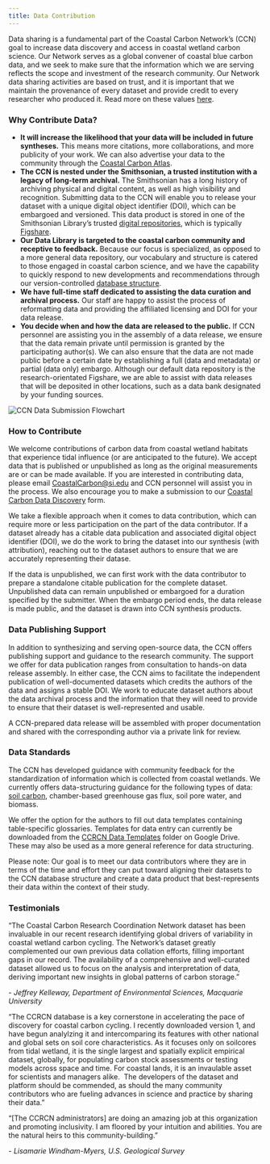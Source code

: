 ```yaml
---
title: Data Contribution
---
```


Data sharing is a fundamental part of the Coastal Carbon Network's (CCN) goal to increase data discovery and access in coastal wetland carbon science. Our Network serves as a global convener of coastal blue carbon data, and we seek to make sure that the information which we are serving reflects the scope and investment of the research community. Our Network data sharing activities are based on trust, and it is important that we maintain the provenance of every dataset and provide credit to every researcher who produced it. Read more on these values [here](https://smithsonian.github.io/CCN-Community-Resources/usepolicy.html).

### Why Contribute Data?

-   **It will increase the likelihood that your data will be included in future syntheses.** This means more citations, more collaborations, and more publicity of your work. We can also advertise your data to the community through the [Coastal Carbon Atlas](https://ccrcn.shinyapps.io/CoastalCarbonAtlas/).
-   **The CCN is nested under the Smithsonian, a trusted institution with a legacy of long-term archival.** The Smithsonian has a long history of archiving physical and digital content, as well as high visibility and recognition. Submitting data to the CCN will enable you to release your dataset with a unique digital object identifier (DOI), which can be embargoed and versioned. This data product is stored in one of the Smithsonian Library's trusted [digital repositories](https://library.si.edu/research/data-repositories), which is typically [Figshare](https://smithsonian.figshare.com/).
-   **Our Data Library is targeted to the coastal carbon community and receptive to feedback.** Because our focus is specialized, as opposed to a more general data repository, our vocabulary and structure is catered to those engaged in coastal carbon science, and we have the capability to quickly respond to new developments and recommendations through our version-controlled [database structure](https://smithsonian.github.io/CCN-Community-Resources/soil_carbon_guidance.html).
-   **We have full-time staff dedicated to assisting the data curation and archival process.** Our staff are happy to assist the process of reformatting data and providing the affiliated licensing and DOI for your data release.
-   **You decide when and how the data are released to the public.** If CCN personnel are assisting you in the assembly of a data release, we ensure that the data remain private until permission is granted by the participating author(s). We can also ensure that the data are not made public before a certain date by establishing a full (data and metadata) or partial (data only) embargo. Although our default data repository is the research-orientated Figshare, we are able to assist with data releases that will be deposited in other locations, such as a data bank designated by your funding sources.

<img src="media/ccrcn_data_submission_flowchart.jpg" alt="CCN Data Submission Flowchart" align="center"/>

### How to Contribute

We welcome contributions of carbon data from coastal wetland habitats that experience tidal influence (or are anticipated to the future). We accept data that is published or unpublished as long as the original measurements are or can be made available. If you are interested in contributing data, please email [CoastalCarbon\@si.edu](mailto:CoastalCarbon@si.edu) and CCN personnel will assist you in the process. We also encourage you to make a submission to our [Coastal Carbon Data Discovery](https://docs.google.com/spreadsheets/d/1e9_Dv8XzrPrHcNnOlQM2R2H1tRc3LoKCeWNqsGgoq9w/edit?usp=sharing) form.

We take a flexible approach when it comes to data contribution, which can require more or less participation on the part of the data contributor. If a dataset already has a citable data publication and associated digital object identifier (DOI), we do the work to bring the dataset into our synthesis (with attribution), reaching out to the dataset authors to ensure that we are accurately representing their datase.

If the data is unpublished, we can first work with the data contributor to prepare a standalone citable publication for the complete dataset. Unpublished data can remain unpublished or embargoed for a duration specified by the submitter. When the embargo period ends, the data release is made public, and the dataset is drawn into CCN synthesis products.

### Data Publishing Support

In addition to synthesizing and serving open-source data, the CCN offers publishing support and guidance to the research community. The support we offer for data publication ranges from consultation to hands-on data release assembly. In either case, the CCN aims to facilitate the independent publication of well-documented datasets which credits the authors of the data and assigns a stable DOI. We work to educate dataset authors about the data archival process and the information that they will need to provide to ensure that their dataset is well-represented and usable.

A CCN-prepared data release will be assembled with proper documentation and shared with the corresponding author via a private link for review.

### Data Standards

The CCN has developed guidance with community feedback for the standardization of information which is collected from coastal wetlands. We currently offers data-structuring guidance for the following types of data: [soil carbon](https://smithsonian.github.io/CCN-Community-Resources/soil_carbon_guidance.html), chamber-based greenhouse gas flux, soil pore water, and biomass.

We offer the option for the authors to fill out data templates containing table-specific glossaries. Templates for data entry can currently be downloaded from the [CCRCN Data Templates](https://drive.google.com/drive/folders/14N-7l1s151Qmp4AqQOWtIeMtc3efsYZT?usp=sharing) folder on Google Drive. These may also be used as a more general reference for data structuring.

Please note: Our goal is to meet our data contributors where they are in terms of the time and effort they can put toward aligning their datasets to the CCN database structure and create a data product that best-represents their data within the context of their study.

### Testimonials

"The Coastal Carbon Research Coordination Network dataset has been invaluable in our recent research identifying global drivers of variability in coastal wetland carbon cycling. The Network's dataset greatly complemented our own previous data collation efforts, filling important gaps in our record. The availability of a comprehensive and well-curated dataset allowed us to focus on the analysis and interpretation of data, deriving important new insights in global patterns of carbon storage."

\- *Jeffrey Kelleway, Department of Environmental Sciences, Macquarie University*

"The CCRCN database is a key cornerstone in accelerating the pace of discovery for coastal carbon cycling. I recently downloaded version 1, and have begun analylzing it and intercomparing its features with other national and global sets on soil core characteristics. As it focuses only on soilcores from tidal wetland, it is the single largest and spatially explicit empirical dataset, globally, for populating carbon stock assessments or testing models across space and time. For coastal lands, it is an invaulable asset for scientists and managers alike.  The developers of the dataset and platform should be commended, as should the many community contributors who are fueling advances in science and practice by sharing their data."

"[The CCRCN administrators] are doing an amazing job at this organization and promoting inclusivity. I am floored by your intuition and abilities. You are the natural heirs to this community-building."

\- *Lisamarie Windham-Myers, U.S. Geological Survey*
